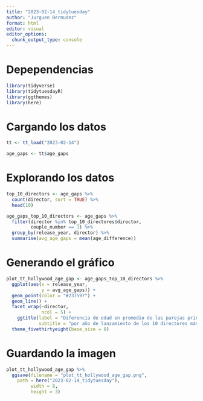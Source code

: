 ```yaml
---
title: "2023-02-14_tidytuesday"
author: "Jurguen Bermudez"
format: html
editor: visual
editor_options: 
  chunk_output_type: console
---
```


# Depependencias

```r
library(tidyverse)
library(tidytuesdayR)
library(ggthemes)
library(here)
```

# Cargando los datos

```r
tt <- tt_load("2023-02-14")

age_gaps <- tt$age_gaps
```

# Explorando los datos

```r
top_10_directors <- age_gaps %>% 
  count(director, sort = TRUE) %>% 
  head(10)

age_gaps_top_10_directors <- age_gaps %>% 
  filter(director %in% top_10_directores$director,
         couple_number == 1) %>% 
  group_by(release_year, director) %>% 
  summarise(avg_age_gaps = mean(age_difference)) 
```

# Generando el gráfico

```r
plot_tt_hollywood_age_gap <- age_gaps_top_10_directors %>% 
  ggplot(aes(x = release_year, 
             y = avg_age_gaps)) + 
  geom_point(color = "#237597") +
  geom_line() + 
  facet_wrap(~director,
             ncol = 5) + 
    ggtitle(label = "Diferencia de edad en promedio de las parejas principales en películas de Hollywood",
            subtitle = "por año de lanzamiento de los 10 directores más prolíficos") + 
  theme_fivethirtyeight(base_size = 8)
```

# Guardando la imagen

```r
plot_tt_hollywood_age_gap %>% 
  ggsave(filename = "plot_tt_hollywood_age_gap.png",
    path = here("2023-02-14_tidytuesday"),
         width = 8, 
         height = 3)
```
